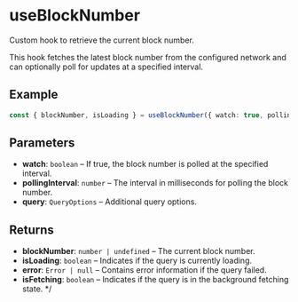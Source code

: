 # useBlockNumber

Custom hook to retrieve the current block number.

This hook fetches the latest block number from the configured network and can optionally poll for updates at a specified interval.

## Example

```typescript
const { blockNumber, isLoading } = useBlockNumber({ watch: true, pollingInterval: 60000 });
```

## Parameters

- **watch**: `boolean` – If true, the block number is polled at the specified interval.
- **pollingInterval**: `number` – The interval in milliseconds for polling the block number.
- **query**: `QueryOptions` – Additional query options.

## Returns

- **blockNumber**: `number | undefined` – The current block number.
- **isLoading**: `boolean` – Indicates if the query is currently loading.
- **error**: `Error | null` – Contains error information if the query failed.
- **isFetching**: `boolean` – Indicates if the query is in the background fetching state.
 */